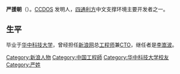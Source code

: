 {{Multiple issues|
{{Update|time=2020-09-07T04:06:16+00:00}}
{{Unreferenced|time=2020-09-07T04:06:16+00:00}}
}}
'''严援朝'''（{{bd|1951年|10月26日|catIdx=Y严}}）。[[CCDOS|CCDOS]] 发明人，[[四通利方|四通利方]]中文支撑环境主要开发者之一。

==生平==
毕业于[[华中科技大学|华中科技大学]]，曾经担任[[新浪网|新浪网]]总[[工程师|工程师]]兼[[CTO|CTO]]，继任者是[[李嵩波|李嵩波]]。

{{新浪}}
{{Authority control}}
{{DEFAULTSORT:Y}}
[[Category:新浪人物|Category:新浪人物]]
[[Category:中国工程師|Category:中国工程師]]
[[Category:华中科技大学校友|Category:华中科技大学校友]]
[[Category:严姓|Category:严姓]]
{{企业家小作品}}